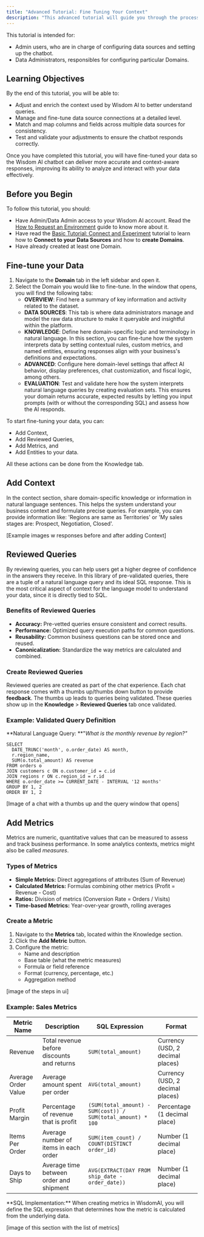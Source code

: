 ```yaml
---
title: "Advanced Tutorial: Fine Tuning Your Context"
description: "This advanced tutorial will guide you through the process of fine-tuning your Wisdom AI data to improve chatbot performance for data analysis. You will learn how to make detailed adjustments to context and data sources, including matching columns and fields to ensure accurate and relevant responses."
---
```


This tutorial is intended for:

- Admin users, who are in charge of configuring data sources and setting up the chatbot.
- Data Administrators, responsibles for configuring particular Domains.

## Learning Objectives

By the end of this tutorial, you will be able to:

- Adjust and enrich the context used by Wisdom AI to better understand queries.
- Manage and fine-tune data source connections at a detailed level.
- Match and map columns and fields across multiple data sources for consistency.
- Test and validate your adjustments to ensure the chatbot responds correctly.

Once you have completed this tutorial, you will have fine-tuned your data so the Wisdom AI chatbot can deliver more accurate and context-aware responses, improving its ability to analyze and interact with your data effectively.

## Before you Begin

To follow this tutorial, you should:

- Have Admin/Data Admin access to your Wisdom AI account. Read the <u>How to Request an Environment</u> guide to know more about it.
- Have read the <u>Basic Tutorial: Connect and Experiment</u> tutorial to learn how to **Connect to your Data Sources** and how to **create Domains**.
- Have already created at least one Domain.

## Fine-tune your Data

1. Navigate to the **Domain** tab in the left sidebar and open it.
2. Select the Domain you would like to fine-tune. In the window that opens, you will find the following tabs:
   - **OVERVIEW**: Find here a summary of key information and activity related to the dataset.
   - **DATA SOURCES**: This tab is where data administrators manage and model the raw data structure to make it queryable and insightful within the platform.
   - **KNOWLEDGE**: Define here domain-specific logic and terminology in natural language. In this section, you can fine-tune how the system interprets data by setting contextual rules, custom metrics, and named entities, ensuring responses align with your business's definitions and expectations.
   - **ADVANCED**: Configure here domain-level settings that affect AI behavior, display preferences, chat customization, and fiscal logic, among others.
   - **EVALUATION**: Test and validate here how the system interprets natural language queries by creating evaluation sets. This ensures your domain returns accurate, expected results by letting you input prompts (with or without the corresponding SQL) and assess how the AI responds.

To start fine-tuning your data, you can:

- Add Context,
- Add Reviewed Queries,
- Add Metrics, and
- Add Entities to your data.

All these actions can be done from the Knowledge tab.

## Add Context

In the contect section, share domain-specific knowledge or information in natural language sentences. This helps the system understand your business context and formulate precise queries. For example, you can provide information like: 'Regions are same as Territories' or 'My sales stages are: Prospect, Negotiation, Closed'.

[Example images w responses before and after adding Context]

## Reviewed Queries

By reviewing queries, you can help users get a higher degree of confidence in the answers they receive. In this library of pre-validated queries, there are a tuple of a natural language query and its ideal SQL response. This is the most critical aspect of context for the language model to understand your data, since it is directly tied to SQL.

### Benefits of Reviewed Queries

- **Accuracy:** Pre-vetted queries ensure consistent and correct results.
- **Performance:** Optimized query execution paths for common questions.
- **Reusability:** Common business questions can be stored once and reused.
- **Canonicalization:** Standardize the way metrics are calculated and combined.

### Create Reviewed Queries

Reviewed queries are created as part of the chat experience. Each chat response comes with a thumbs up/thumbs down button to provide **feedback**. The thumbs up leads to queries being validated. These queries show up in the **Knowledge** \> **Reviewed Queries** tab once validated.

### Example: Validated Query Definition

\*\*Natural Language Query: \*\*"_What is the monthly revenue by region?"_

```
SELECT 
  DATE_TRUNC('month', o.order_date) AS month,
  r.region_name,
  SUM(o.total_amount) AS revenue
FROM orders o
JOIN customers c ON o.customer_id = c.id
JOIN regions r ON c.region_id = r.id
WHERE o.order_date >= CURRENT_DATE - INTERVAL '12 months'
GROUP BY 1, 2
ORDER BY 1, 2
```

[Image of a chat with a thumbs up and the query window that opens]

## Add Metrics

Metrics are numeric, quantitative values that can be measured to assess and track business performance. In some analytics contexts, metrics might also be called _measures_.

### Types of Metrics

- **Simple Metrics:** Direct aggregations of attributes (Sum of Revenue)
- **Calculated Metrics:** Formulas combining other metrics (Profit = Revenue - Cost)
- **Ratios:** Division of metrics (Conversion Rate = Orders / Visits)
- **Time-based Metrics:** Year-over-year growth, rolling averages

### Create a Metric

1. Navigate to the **Metrics** tab, located within the Knowledge section.
2. Click the **Add Metric** button.
3. Configure the metric:
   - Name and description
   - Base table (what the metric measures)
   - Formula or field reference
   - Format (currency, percentage, etc.)
   - Aggregation method

[image of the steps in ui]

### Example: Sales Metrics

| Metric Name         | Description                                | SQL Expression                                              | Format                           |
| ------------------- | ------------------------------------------ | ----------------------------------------------------------- | -------------------------------- |
| Revenue             | Total revenue before discounts and returns | `SUM(total_amount)`                                         | Currency (USD, 2 decimal places) |
| Average Order Value | Average amount spent per order             | `AVG(total_amount)`                                         | Currency (USD, 2 decimal places) |
| Profit Margin       | Percentage of revenue that is profit       | `(SUM(total_amount) - SUM(cost)) / SUM(total_amount) * 100` | Percentage (1 decimal place)     |
| Items Per Order     | Average number of items in each order      | `SUM(item_count) / COUNT(DISTINCT order_id)`                | Number (1 decimal place)         |
| Days to Ship        | Average time between order and shipment    | `AVG(EXTRACT(DAY FROM ship_date - order_date))`             | Number (1 decimal place)         |

<Info>
  **SQL Implementation:** When creating metrics in WisdomAI, you will define the SQL expression that determines how the metric is calculated from the underlying data.
</Info>

[image of this section with the list of metrics]